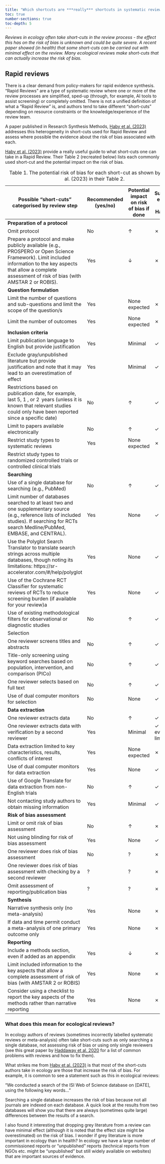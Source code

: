 ```yaml
---
title: "Which shortcuts are ***really*** shortcuts in systematic reviews?"
toc: true
number-sections: true
toc-depth: 5
---
```


::: {.callout-tip title="TL;DR"}
*Reviews in ecology often take short-cuts in the review process - the effect this has on the risk of bias is unknown and could be quite severe. A recent paper showed (in health) that some short-cuts can be carried out with minimal effect on the review. Many ecological reviews make short-cuts that can actually increase the risk of bias.*
:::

## Rapid reviews

There is a clear demand from policy-makers for rapid evidence synthesis. "Rapid Reviews" are a type of systematic review where one or more of the review processes are simplified, sped-up (through, for example, AI tools to assist screening) or completely omitted. There is not a unified definition of what a "Rapid Review" is, and authors tend to take different "short-cuts" depending on resource constraints or the knowledge/experience of the review team.

A paper published in Research Synthesis Methods, [Haby et al. (2023)](https://onlinelibrary.wiley.com/doi/10.1002/jrsm.1664) addresses this heterogeneity in short-cuts used for Rapid Review and assess where possible the evidence about the risk of bias associated with each.

[Haby et al. (2023)](https://onlinelibrary.wiley.com/doi/10.1002/jrsm.1664) provide a really useful guide to what short-cuts one can take in a Rapid Review. Their Table 2 (recreated below) lists each commonly used short-cut and the potential impact on the risk of bias.

| Possible “short-cuts” categorised by review step                                                                                                                                                                    | Recommended (yes/no) | Potential impact on risk of bias if done | Supporting evidence within Haby et al. |
|---------------------------------------------------------------------------------------------------------------------------------------------------------------------------------------------------------------------|----------------------|------------------------------------------|----------------------------------------|
| **Preparation of a protocol**                                                                                                                                                                                       |                      |                                          |                                        |
| Omit protocol                                                                                                                                                                                                       | No                   | ↑                                        | ✗                                      |
| Prepare a protocol and make publicly available (e.g., PROSPERO or Open Science Framework). Limit included information to the key aspects that allow a complete assessment of risk of bias (with AMSTAR 2 or ROBIS). | Yes                  | ↓                                        | ✗                                      |
| **Question formulation**                                                                                                                                                                                            |                      |                                          |                                        |
| Limit the number of questions and sub-questions and limit the scope of the question/s                                                                                                                               | Yes                  | None expected                            | ✗                                      |
| Limit the number of outcomes                                                                                                                                                                                        | Yes                  | None expected                            | ✗                                      |
| **Inclusion criteria**                                                                                                                                                                                              |                      |                                          |                                        |
| Limit publication language to English but provide justification                                                                                                                                                     | Yes                  | Minimal                                  | ✓                                      |
| Exclude gray/unpublished literature but provide justification and note that it may lead to an overestimation of effect                                                                                              | Yes                  | Minimal                                  | ✓                                      |
| Restrictions based on publication date, for example, last 5, 1 , or 2  years (unless it is known that relevant studies could only have been reported since a specific date)                                         | No                   | ↑                                        | ✓                                      |
| Limit to papers available electronically                                                                                                                                                                            | No                   | ↑                                        | ✓                                      |
| Restrict study types to systematic reviews                                                                                                                                                                          | Yes                  | None expected                            | ✗                                      |
| Restrict study types to randomized controlled trials or controlled clinical trials                                                                                                                                  |                      |                                          |                                        |
| **Searching**                                                                                                                                                                                                       |                      |                                          |                                        |
| Use of a single database for searching (e.g., PubMed)                                                                                                                                                               | No                   | ↑                                        | ✓                                      |
| Limit number of databases searched to at least two and one supplementary source (e.g., reference lists of included studies). If searching for RCTs search Medline/PubMed, EMBASE, and CENTRAL).                     | Yes                  | None                                     | ✓                                      |
| Use the Polyglot Search Translator to translate search strings across multiple databases, though noting its limitations: https://sr-accelerator.com/#/help/polyglot                                                 | Yes                  | None                                     | ✓                                      |
| Use of the Cochrane RCT Classifier for systematic reviews of RCTs to reduce screening burden (if available for your review)a                                                                                        | Yes                  | None                                     | ✓                                      |
| Use of existing methodological filters for observational or diagnostic studies                                                                                                                                      | No                   | ↑                                        | ✓                                      |
| Selection                                                                                                                                                                                                           |                      |                                          |                                        |
| One reviewer screens titles and abstracts                                                                                                                                                                           | No                   | ↑                                        | ✓                                      |
| Title-only screening using keyword searches based on population, intervention, and comparison (PICo)                                                                                                                | No                   | ↑                                        | ✓                                      |
| One reviewer selects based on full text                                                                                                                                                                             | No                   | ↑                                        | ✓                                      |
| Use of dual computer monitors for selection                                                                                                                                                                         | No                   | None                                     | ✓                                      |
| **Data extraction**                                                                                                                                                                                                 |                      |                                          |                                        |
| One reviewer extracts data                                                                                                                                                                                          | No                   | ↑                                        | ✓                                      |
| One reviewer extracts data with verification by a second reviewer                                                                                                                                                   | Yes                  | Minimal                                  | ✓ but evidence is limited              |
| Data extraction limited to key characteristics, results, conflicts of interest                                                                                                                                      | Yes                  | None expected                            | ✗                                      |
| Use of dual computer monitors for data extraction                                                                                                                                                                   | Yes                  | None                                     | ✓                                      |
| Use of Google Translate for data extraction from non-English trials                                                                                                                                                 | No                   | ↑                                        | ✓                                      |
| Not contacting study authors to obtain missing information                                                                                                                                                          | Yes                  | Minimal                                  | ✓                                      |
| **Risk of bias assessment**                                                                                                                                                                                         |                      |                                          |                                        |
| Limit or omit risk of bias assessment                                                                                                                                                                               | No                   | ↑                                        | ✗                                      |
| Not using blinding for risk of bias assessment                                                                                                                                                                      | Yes                  | None                                     | ✓                                      |
| One reviewer does risk of bias assessment                                                                                                                                                                           | No                   | ?                                        | ✗                                      |
| One reviewer does risk of bias assessment with checking by a second reviewer                                                                                                                                        | ?                    | ?                                        | ✗                                      |
| Omit assessment of reporting/publication bias                                                                                                                                                                       | ?                    | ?                                        | ✗                                      |
| **Synthesis**                                                                                                                                                                                                       |                      |                                          |                                        |
| Narrative synthesis only (no meta-analysis)                                                                                                                                                                         | Yes                  | None                                     | ✗                                      |
| If data and time permit conduct a meta-analysis of one primary outcome only                                                                                                                                         | Yes                  | None                                     | ✗                                      |
| **Reporting**                                                                                                                                                                                                       |                      |                                          |                                        |
| Include a methods section, even if added as an appendix                                                                                                                                                             | Yes                  | ↓                                        | ✗                                      |
| Limit included information to the key aspects that allow a complete assessment of risk of bias (with AMSTAR 2 or ROBIS)                                                                                             | Yes                  | None                                     | ✗                                      |
| Consider using a checklist to report the key aspects of the methods rather than narrative reporting                                                                                                                 | Yes                  | None                                     | ✗                                      |

: Table 1. The potential risk of bias for each short-cut as shown by Haby et al. (2023) in their Table 2.

### What does this mean for ecological reviews?

In ecology authors of reviews (sometimes incorrectly labelled systematic reviews or meta-analysis) often take short-cuts such as only searching a single database, not assessing risk of bias or using only single reviewers (see this great paper by [Haddaway et al. 2020](https://www.nature.com/articles/s41559-020-01295-x) for a list of common problems with reviews and how to fix them).

What strikes me from [Haby et al. (2023)](https://onlinelibrary.wiley.com/doi/10.1002/jrsm.1664) is that most of the short-cuts authors take in ecology are those that increase the risk of bias. For example, it is common to see a statement such as this in ecological reviews:

"We conducted a search of the ISI Web of Science database on \[DATE\], using the following key words..."

Searching a single database increases the risk of bias because not all journals are indexed on each database. A quick look at the results from two databases will show you that there are always (sometimes quite large) differences between the results of a search.

I also found it interesting that dropping grey literature from a review can have minimal effect (although it is noted that the effect size might be overestimated) on the risk of bias. I wonder if grey literature is more important in ecology than in health? In ecology we have a large number of commissioned reports or "unpublished" reports (technical reports from NGOs etc. might be "unpublished" but still widely available on websites) that are important sources of evidence.
